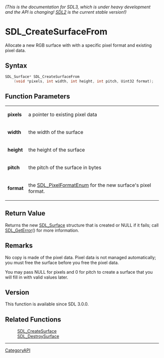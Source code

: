 ====== (This is the documentation for SDL3, which is under heavy development and the API is changing! [https://wiki.libsdl.org/ SDL2] is the current stable version!) ======
= SDL_CreateSurfaceFrom =

Allocate a new RGB surface with with a specific pixel format and existing pixel data.

== Syntax ==

<syntaxhighlight lang='c'>
SDL_Surface* SDL_CreateSurfaceFrom
    (void *pixels, int width, int height, int pitch, Uint32 format);
</syntaxhighlight>

== Function Parameters ==

{|
|'''pixels'''
|a pointer to existing pixel data
|-
|'''width'''
|the width of the surface
|-
|'''height'''
|the height of the surface
|-
|'''pitch'''
|the pitch of the surface in bytes
|-
|'''format'''
|the [[SDL_PixelFormatEnum]] for the new surface's pixel format.
|}

== Return Value ==

Returns the new [[SDL_Surface]] structure that is created or NULL if it
fails; call [[SDL_GetError]]() for more information.

== Remarks ==

No copy is made of the pixel data. Pixel data is not managed automatically;
you must free the surface before you free the pixel data.

You may pass NULL for pixels and 0 for pitch to create a surface that you
will fill in with valid values later.

== Version ==

This function is available since SDL 3.0.0.

== Related Functions ==

:[[SDL_CreateSurface]]
:[[SDL_DestroySurface]]

----
[[CategoryAPI]]


